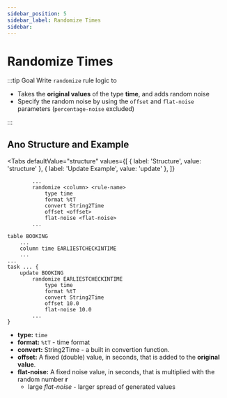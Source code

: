 ```yaml
---
sidebar_position: 5
sidebar_label: Randomize Times
sidebar:
---
```



# Randomize Times

:::tip Goal
Write `randomize` rule logic to

- Takes the **original values** of the type **time**, and adds random noise
- Specify the random noise by using the `offset` and `flat-noise` parameters (`percentage-noise` excluded)

:::

## Ano Structure and Example

<Tabs
  defaultValue="structure"
  values={[
    { label: 'Structure', value: 'structure' },
    { label: 'Update Example', value: 'update' },
  ]}
>

<TabItem value="structure">

```ano
        ...
        randomize <column> <rule-name>
            type time
            format %tT
            convert String2Time
            offset <offset>
            flat-noise <flat-noise>
        ...
```

</TabItem>

<TabItem value="update">

```ano
table BOOKING
    ...
    column time EARLIESTCHECKINTIME
    ...
...
task ... {
    update BOOKING
        randomize EARLIESTCHECKINTIME
            type time
            format %tT
            convert String2Time
            offset 10.0
            flat-noise 10.0
        ...
}
```

</TabItem>

</Tabs>

- **type:** `time`
- **format:** `%tT` - time format
- **convert:** String2Time - a built in convertion function.
- **offset:** A fixed (double) value, in seconds, that is added to the **original value**.
- **flat-noise:** A fixed noise value, in seconds, that is multiplied with the random number **r**
  - large _flat-noise_ - larger spread of generated values

<Noiseformula type="time" />
